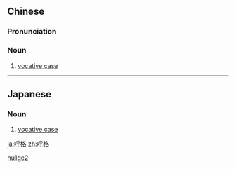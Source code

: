 ==Chinese==
{{zh-forms}}

===Pronunciation===
{{zh-pron
|m=hūgé
|cat=n
}}

===Noun===
{{zh-noun}}

# [[vocative case]]

[[Category:zh:Grammatical cases|hu1ge2]]

----

==Japanese==
{{ja-kanjitab|こ|かく|yomi=on}}

===Noun===
{{ja-noun|こかく}}

# [[vocative case]]

[[ja:呼格]]
[[zh:呼格]]